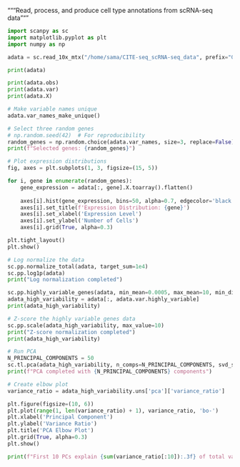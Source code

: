 """Read, process, and produce cell type annotations from scRNA-seq data"""


```python
import scanpy as sc
import matplotlib.pyplot as plt
import numpy as np

adata = sc.read_10x_mtx("/home/sama/CITE-seq_scRNA-seq_data", prefix="GSM5008737_RNA_3P-")

print(adata)

print(adata.obs)
print(adata.var)
print(adata.X)
```

```python
# Make variable names unique
adata.var_names_make_unique()

# Select three random genes
# np.random.seed(42)  # For reproducibility
random_genes = np.random.choice(adata.var_names, size=3, replace=False)
print(f"Selected genes: {random_genes}")

# Plot expression distributions
fig, axes = plt.subplots(1, 3, figsize=(15, 5))

for i, gene in enumerate(random_genes):
    gene_expression = adata[:, gene].X.toarray().flatten()
    
    axes[i].hist(gene_expression, bins=50, alpha=0.7, edgecolor='black')
    axes[i].set_title(f'Expression Distribution: {gene}')
    axes[i].set_xlabel('Expression Level')
    axes[i].set_ylabel('Number of Cells')
    axes[i].grid(True, alpha=0.3)

plt.tight_layout()
plt.show()
```

```python
# Log normalize the data
sc.pp.normalize_total(adata, target_sum=1e4)
sc.pp.log1p(adata)
print("Log normalization completed")
```

```python
sc.pp.highly_variable_genes(adata, min_mean=0.0005, max_mean=10, min_disp=0.5, flavor="seurat_v3")
adata_high_variability = adata[:, adata.var.highly_variable]
print(adata_high_variability)
```

```python
# Z-score the highly variable genes data
sc.pp.scale(adata_high_variability, max_value=10)
print("Z-score normalization completed")
print(adata_high_variability)
```

```python
# Run PCA
N_PRINCIPAL_COMPONENTS = 50
sc.tl.pca(adata_high_variability, n_comps=N_PRINCIPAL_COMPONENTS, svd_solver='arpack')
print(f"PCA completed with {N_PRINCIPAL_COMPONENTS} components")
```

```python
# Create elbow plot
variance_ratio = adata_high_variability.uns['pca']['variance_ratio']

plt.figure(figsize=(10, 6))
plt.plot(range(1, len(variance_ratio) + 1), variance_ratio, 'bo-')
plt.xlabel('Principal Component')
plt.ylabel('Variance Ratio')
plt.title('PCA Elbow Plot')
plt.grid(True, alpha=0.3)
plt.show()

print(f"First 10 PCs explain {sum(variance_ratio[:10]):.3f} of total variance")
```